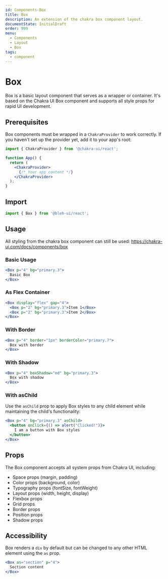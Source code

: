 ```yaml
---
id: Components-Box
title: Box
description: An extension of the chakra box component layout.
documentState: InitialDraft
order: 999
menu:
  - Components
  - Layout
  - Box
tags:
  - component
---
```


# Box

Box is a basic layout component that serves as a wrapper or container. It's based on the Chakra UI Box component and supports all style props for rapid UI development.

## Prerequisites

Box components must be wrapped in a `ChakraProvider` to work correctly. If you haven't set up the provider yet, add it to your app's root:

```jsx
import { ChakraProvider } from '@chakra-ui/react';

function App() {
  return (
    <ChakraProvider>
      {/* Your app content */}
    </ChakraProvider>
  );
}
```

## Import

```jsx
import { Box } from '@bleh-ui/react';
```

## Usage
All styling from the chakra box component can still be used: https://chakra-ui.com/docs/components/box

### Basic Usage

```jsx
<Box p="4" bg="primary.3">
  Basic Box
</Box>
```

### As Flex Container

```jsx
<Box display="flex" gap="4">
  <Box p="2" bg="primary.3">Item 1</Box>
  <Box p="2" bg="primary.3">Item 2</Box>
</Box>
```

### With Border

```jsx
<Box p="4" border="1px" borderColor="primary.7">
  Box with border
</Box>
```

### With Shadow

```jsx
<Box p="4" boxShadow="md" bg="primary.3">
  Box with shadow
</Box>
```

### With asChild

Use the `asChild` prop to apply Box styles to any child element while maintaining the child's functionality:

```jsx
<Box p="4" bg="primary.3" asChild>
  <button onClick={() => alert("Clicked!")}>
    I am a button with Box styles
  </button>
</Box>
```

## Props

The Box component accepts all system props from Chakra UI, including:

- Space props (margin, padding)
- Color props (background, color)
- Typography props (fontSize, fontWeight)
- Layout props (width, height, display)
- Flexbox props
- Grid props
- Border props
- Position props
- Shadow props

## Accessibility

Box renders a `div` by default but can be changed to any other HTML element using the `as` prop.

```jsx
<Box as="section" p="4">
  Section content
</Box>
```